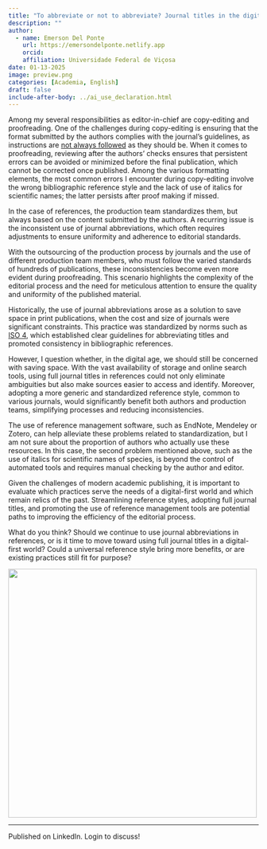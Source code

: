 ```yaml
---
title: "To abbreviate or not to abbreviate? Journal titles in the digital age"
description: ""
author:
  - name: Emerson Del Ponte
    url: https://emersondelponte.netlify.app
    orcid: 
    affiliation: Universidade Federal de Viçosa
date: 01-13-2025
image: preview.png
categories: [Academia, English] 
draft: false 
include-after-body: ../ai_use_declaration.html
---
```


Among my several responsibilities as editor-in-chief are copy-editing and proofreading. One of the challenges during copy-editing is ensuring that the format submitted by the authors complies with the journal's guidelines, as instructions are [not always followed](https://emersondelponte.netlify.app/posts/2025-01-03-instruction-for-authors/) as they should be. When it comes to proofreading, reviewing after the authors' checks ensures that persistent errors can be avoided or minimized before the final publication, which cannot be corrected once published. Among the various formatting elements, the most common errors I encounter during copy-editing involve the wrong bibliographic reference style and the lack of use of italics for scientific names; the latter persists after proof making if missed.

In the case of references, the production team standardizes them, but always based on the content submitted by the authors. A recurring issue is the inconsistent use of journal abbreviations, which often requires adjustments to ensure uniformity and adherence to editorial standards.

With the outsourcing of the production process by journals and the use of different production team members, who must follow the varied standards of hundreds of publications, these inconsistencies become even more evident during proofreading. This scenario highlights the complexity of the editorial process and the need for meticulous attention to ensure the quality and uniformity of the published material.

Historically, the use of journal abbreviations arose as a solution to save space in print publications, when the cost and size of journals were significant constraints. This practice was standardized by norms such as [ISO 4](https://en.wikipedia.org/wiki/ISO_4), which established clear guidelines for abbreviating titles and promoted consistency in bibliographic references.

However, I question whether, in the digital age, we should still be concerned with saving space. With the vast availability of storage and online search tools, using full journal titles in references could not only eliminate ambiguities but also make sources easier to access and identify. Moreover, adopting a more generic and standardized reference style, common to various journals, would significantly benefit both authors and production teams, simplifying processes and reducing inconsistencies.

The use of reference management software, such as EndNote, Mendeley or Zotero, can help alleviate these problems related to standardization, but I am not sure about the proportion of authors who actually use these resources. In this case, the second problem mentioned above, such as the use of italics for scientific names of species, is beyond the control of automated tools and requires manual checking by the author and editor.

Given the challenges of modern academic publishing, it is important to evaluate which practices serve the needs of a digital-first world and which remain relics of the past. Streamlining reference styles, adopting full journal titles, and promoting the use of reference management tools are potential paths to improving the efficiency of the editorial process.

What do you think? Should we continue to use journal abbreviations in references, or is it time to move toward using full journal titles in a digital-first world? Could a universal reference style bring more benefits, or are existing practices still fit for purpose?

![](preview.png){fig-align="center" width="500"}

------------------------------------------------------------------------

Published on LinkedIn. Login to discuss!
